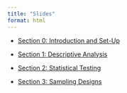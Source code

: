 ```yaml
---
title: "Slides"
format: html
---
```


- [Section 0: Introduction and Set-Up](slides-00-intro.qmd)

- [Section 1: Descriptive Analysis](slides-01-descriptive-analysis.qmd)

- [Section 2: Statistical Testing](slides-02-stattesting.qmd)

- [Section 3: Sampling Designs](slides-03-design.qmd)
